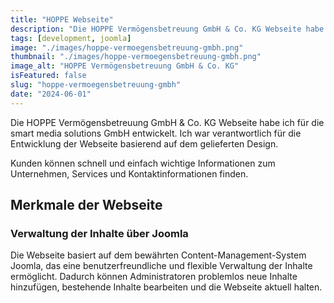 ---
title: "HOPPE Webseite"
description: "Die HOPPE Vermögensbetreuung GmbH & Co. KG Webseite habe ich für die smart media solutions GmbH entwickelt."
tags: [development, joomla]
image: "./images/hoppe-vermoegensbetreuung-gmbh.png"
thumbnail: "./images/hoppe-vermoegensbetreuung-gmbh.png"
image_alt: "HOPPE Vermögensbetreuung GmbH & Co. KG"
isFeatured: false
slug: "hoppe-vermoegensbetreuung-gmbh"
date: "2024-06-01"
---


Die HOPPE Vermögensbetreuung GmbH & Co. KG Webseite habe ich für die smart media solutions GmbH entwickelt. Ich war verantwortlich für die Entwicklung der Webseite basierend auf dem gelieferten Design.

Kunden können schnell und einfach wichtige Informationen zum Unternehmen, Services und Kontaktinformationen finden.

<ProjectDetails
  client="smart media solutions GmbH"
  handover="06/2024"
  services="HTML, SCSS, JavaScript, PHP, Joomla, MySQL"
  website="https://hoppe-vermoegensbetreuung.de/"
/>

## Merkmale der Webseite

### Verwaltung der Inhalte über Joomla

Die Webseite basiert auf dem bewährten Content-Management-System Joomla, das eine benutzerfreundliche und flexible Verwaltung der Inhalte ermöglicht. Dadurch können Administratoren problemlos neue Inhalte hinzufügen, bestehende Inhalte bearbeiten und die Webseite aktuell halten.
